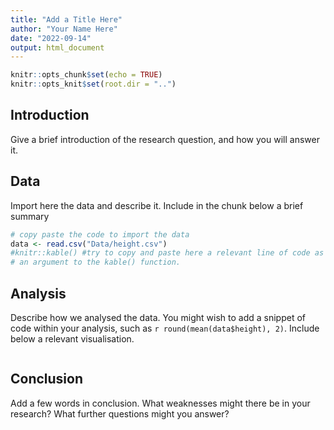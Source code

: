 ```yaml
---
title: "Add a Title Here"
author: "Your Name Here"
date: "2022-09-14"
output: html_document
---
```


```r
knitr::opts_chunk$set(echo = TRUE)
knitr::opts_knit$set(root.dir = "..")
```

## Introduction

Give a brief introduction of the research question, and how you will answer it.

## Data

Import here the data and describe it. Include in the chunk below a brief summary

```r
# copy paste the code to import the data
data <- read.csv("Data/height.csv")
#knitr::kable() #try to copy and paste here a relevant line of code as 
# an argument to the kable() function.
```

## Analysis

Describe how we analysed the data. You might wish to add a snippet of code within your analysis, such as `r round(mean(data$height), 2)`. Include below a relevant visualisation.

```r

```

## Conclusion

Add a few words in conclusion. What weaknesses might there be in your research? What further questions might you answer?
